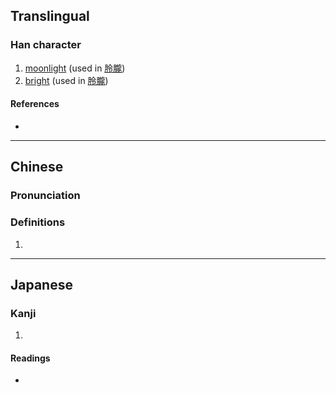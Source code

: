{{character info/new}}
==Translingual==

===Han character===
{{Han char|rn=74|rad=月|as=05|sn=9|four=|canj=BOII|ids=⿰月令}}

# [[moonlight]] (used in [[朎朧]])
# [[bright]] (used in [[朎朧]])

====References====
* {{Han ref|kx=0505.050|dkj=14348|dj=0883.190|hdz=32062.010|uh=670E|ud=26382}}

----

==Chinese==
{{zh-forms}}

===Pronunciation===
{{zh-pron
|m=líng
|c=ling4
|mc=
|oc=
|ma=
|cat=n,a
}}

===Definitions===
{{zh-hanzi}}

# {{rfdef|lang=zh}}

----

==Japanese==

===Kanji===
{{ja-kanji|grade=|rs=月05}}

# {{defn|lang=ja|sort=月05}}

====Readings====
* {{ja-readings|on=[[れい]] (rei), [[りょう]] (ryō)|kun=[[つきのうしいにかり]] (tsukinoushiinikari)}}